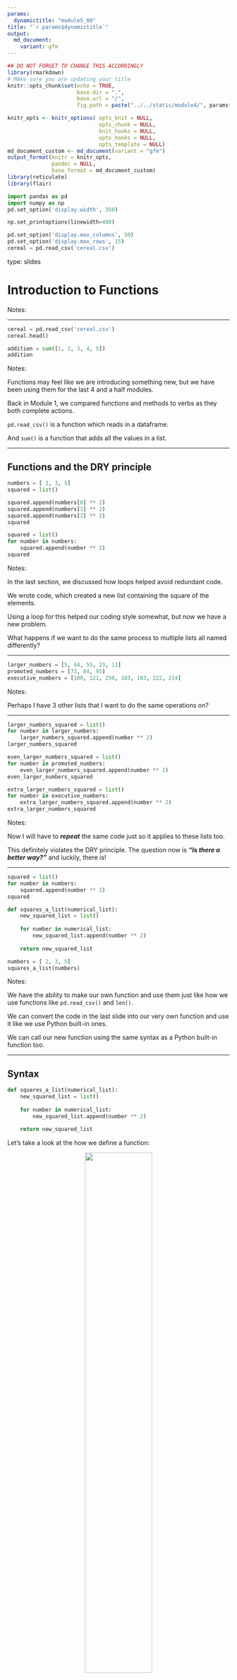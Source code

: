 ---
params:
  dynamictitle: "module5_00"
title: "`r params$dynamictitle`"
output: 
  md_document:
    variant: gfm
---


```{r setup, include=FALSE}
## DO NOT FORGET TO CHANGE THIS ACCORDINGLY 
library(rmarkdown)
# MAke sure you are updating your title 
knitr::opts_chunk$set(echo = TRUE,
                      base.dir = ".", 
                      base.url = "/",
                      fig.path = paste("../../static/module4/", params$dynamictitle,"/", sep = ""))

knitr_opts <- knitr_options( opts_knit = NULL,
                             opts_chunk = NULL,
                             knit_hooks = NULL,
                             opts_hooks = NULL,
                             opts_template = NULL)
md_document_custom <- md_document(variant = "gfm")
output_format(knitr = knitr_opts,
              pandoc = NULL,
              base_format = md_document_custom)
library(reticulate)
library(flair)
```


```{python include=FALSE}
import pandas as pd
import numpy as np
pd.set_option('display.width', 350)

np.set_printoptions(linewidth=400)

pd.set_option('display.max_columns', 50)
pd.set_option('display.max_rows', 15)
cereal = pd.read_csv('cereal.csv')

```


type: slides

# Introduction to Functions 

Notes: <br>

---


```{python}
cereal = pd.read_csv('cereal.csv')
cereal.head()
```


```{python}
addition = sum([1, 2, 3, 4, 5])
addition
```


Notes: 

Functions may feel like we are introducing something new, but we have been using them for the last 4 and a half modules. 

Back in Module 1, we compared functions and methods to verbs as they both complete actions.

`pd.read_csv()` is a function which reads in a dataframe.

And `sum()` is a function that adds all the values in a list.

---

## Functions and the DRY principle 



```{python}
numbers = [ 2, 3, 5]
squared = list()

squared.append(numbers[0] ** 2)
squared.append(numbers[1] ** 2)
squared.append(numbers[2] ** 2)
squared
```


```{python}
squared = list()
for number in numbers: 
    squared.append(number ** 2)
squared
```



Notes: 

In the last section, we discussed how loops helped avoid redundant code.    

We wrote code, which created a new list containing the square of the elements.  

Using a loop for this helped our coding style somewhat, but now we have a new problem. 
 
What happens if we want to do the same process to multiple lists all named differently? 

---

```{python}
larger_numbers = [5, 44, 55, 23, 11]
promoted_numbers = [73, 84, 95]
executive_numbers = [100, 121, 250, 103, 183, 222, 214]
```


Notes: 

Perhaps I have 3 other lists that I want to do the same operations on? 

---

```{python}
larger_numbers_squared = list()
for number in larger_numbers: 
    larger_numbers_squared.append(number ** 2)
larger_numbers_squared
```


```{python}
even_larger_numbers_squared = list()
for number in promoted_numbers: 
    even_larger_numbers_squared.append(number ** 2)
even_larger_numbers_squared
```


```{python}
extra_larger_numbers_squared = list()
for number in executive_numbers: 
    extra_larger_numbers_squared.append(number ** 2)
extra_larger_numbers_squared
```



Notes: 

Now I will have to ***repeat*** the same code just so it applies to these lists too. 

This definitely violates the DRY principle.
The question now is
***"Is there a better way?"*** and luckily, there is!

---

```python
squared = list()
for number in numbers: 
    squared.append(number ** 2)
squared
```


```{python}
def squares_a_list(numerical_list):
    new_squared_list = list()
    
    for number in numerical_list:
        new_squared_list.append(number ** 2)
    
    return new_squared_list
```

```{python}
numbers = [ 2, 3, 5]
squares_a_list(numbers)
```



Notes: 

We have the ability to make our own function and use them just like how we use functions like `pd.read_csv()` and `len()`.

We can convert the code in the last slide into our very own function and use it like we use Python built-in ones. 

We can call our new function using the same syntax as a Python built-in function too. 

---

## Syntax

```{python}
def squares_a_list(numerical_list):
    new_squared_list = list()
    
    for number in numerical_list:
        new_squared_list.append(number ** 2)
    
    return new_squared_list
```


Let's take a look at the how we define a function: 

<center><img src='/module5/function-def.png' width="55%"></center>



Notes: 

Let's take a look at how we define a function: 

- `def` is a python keyword that tells Python that anything indented after this belongs to a function. 

- Next, we give it a **Function name**.  Like any object, we need to name it.   

    - In this case, we have named our function `squares_a_list`.  
    - We cannot name it any existing function names. 

- Following our function name, we specify any  **Parameters/Arguments** that the function requires. 

    - Python calls these "**parameters**"; however, we have been calling these "**arguments**".  
    - This is what the function needs as an input in order for us to perform some actions on an existing object.  
    - We can have multiple parameters or no parameters at all.
    - In our function, we have a single parameter named `numerical_list`.

-  Lastly, we end the line with a  **Colon**

    - Just like loops and conditionals, a function required its first defining line to end with a colon.

---


<center><img src='/module5/function-rest.png' width="60%"></center>



```{python}
def not_a_great_function(numerical_list):
    new_squared_list = list()
    for number in numerical_list:
        new_squared_list.append(number ** 2)
    new_squared_list
```

```{python}
not_a_great_function([1, 2, 3])
```



Notes: 

In the body of a function, all the code is indented 4 spaces and further indented for loops and conditions.   

The `return` statement is crucial to a function for returning the desired output.  

In our previous function, a new list was returned. 

If the function does not return anything, then you won't get a value to assign to an object. 

It does all the work, but never sends the result back to the code that called it.

(See no value is returned when we call it!)

---

```{python}
def squares_a_list(numerical_list):
    new_squared_list = list()
    
    for number in numerical_list:
        new_squared_list.append(number ** 2)
    
    return new_squared_list
```




Notes: 

We can now call this function and specify each of our lists of interest as the input argument:

- `numbers.`
- `larger_numbers`
- `promoted_numbers`
- `executive_numbers`

---



```{python}
numbers = [ 1, 2, 3, 4]
squares_a_list(numbers)
```


```{python}
larger_numbers = [5, 44, 55, 23, 11]
squares_a_list(larger_numbers)
```

```{python}
promoted_numbers = [73, 84, 95]
squares_a_list(promoted_numbers)
```

```{python}
executive_numbers = [100, 121, 250, 103, 183, 222, 214]
squares_a_list(executive_numbers)
```

Notes: 

This function is now recycled on all of our lists and meets the DRY principle.

---

```{python}
numbers = [ 1, 2, 3, 4]
larger_numbers = [5, 44, 55, 23, 11]
promoted_numbers = [73, 84, 95]
executive_numbers = [100, 121, 250, 103, 183, 222, 214]
```



```{python}
for list_of_numbers in [numbers, larger_numbers, promoted_numbers, executive_numbers]:
    print(squares_a_list(list_of_numbers))
```

Notes: 

We could get even more fancy and put all the lists into one large list (so now you have a list of lists).

Then you could loop over the list and call the function each time.

This example leads us to our next point.

Just because we ***could*** do this doesn't necessarily mean we ***should***.

---

## Designing Good Functions

There is some ambiguity for how and when to design a function.  

- Should `squares_a_list()` be a function if I'm only ever using it once? 
- Should the loop be inside the function, or outside?


```{python}
def squares_a_list(numerical_list):
    new_squared_list = list()
    
    for number in numerical_list:
        new_squared_list.append(number ** 2)
    
    return new_squared_list
```

Notes: 

There is some ambiguity for how and when to design a function.  
For instance:        

- Should `squares_a_list()` be a function if I'm only ever using it once? What about Twice?
- Should the loop be inside the function, or outside?

This comes down to personal opinion. 

Some may say that the function `squares_a_list()` does a bit too much to keep things understandable. 

Designing effective functions will be discussed in Module 6. 

---

# Let’s apply what we learned!

Notes: <br>
